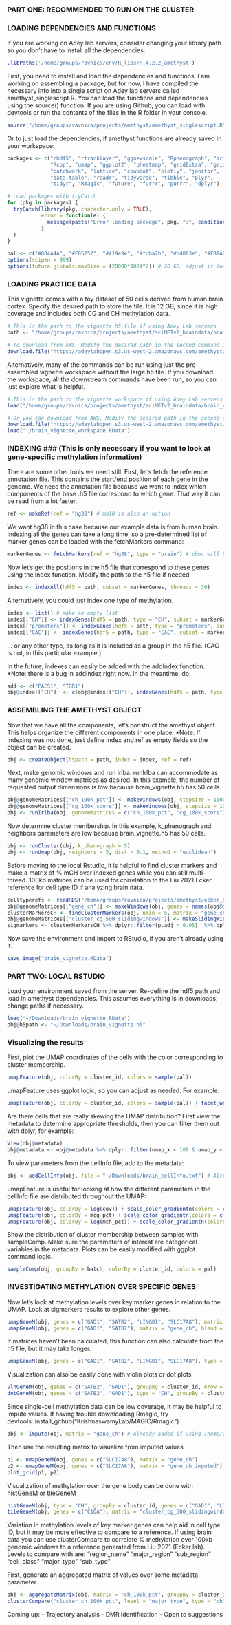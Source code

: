 ### PART ONE: RECOMMENDED TO RUN ON THE CLUSTER ###
########################################################################################################
### LOADING DEPENDENCIES AND FUNCTIONS ###
If you are working on Adey lab servers, consider changing your library path so you don't have to install all the dependencies:

```r
.libPaths('/home/groups/ravnica/env/R_libs/R-4.2.2_amethyst')
```

First, you need to install and load the dependencies and functions. I am working on assembling a package, but for now, I have compiled the necessary info into a single script on Adey lab servers called amethyst_singlescript.R. You can load the functions and dependencies using the source() function. If you are using Github, you can load with devtools or run the contents of the files in the R folder in your console.

```r
source("/home/groups/ravnica/projects/amethyst/amethyst_singlescript.R")
```

Or to just load the dependencies, if amethyst functions are already saved in your workspace:

```r
packages <- c("rhdf5", "rtracklayer", "ggnewscale", "Rphenograph", "irlba",
              "Rcpp", "umap", "ggplot2", "pheatmap", "gridExtra", "grid",
              "patchwork", "lattice", "cowplot", "plotly", "janitor",
              "data.table", "readr", "tidyverse", "tibble", "plyr",
              "tidyr", "Rmagic", "future", "furrr", "purrr", "dplyr")

# Load packages with tryCatch
for (pkg in packages) {
  tryCatch(library(pkg, character.only = TRUE),
           error = function(e) {
             message(paste("Error loading package", pkg, ":", conditionMessage(e)))
           }
  )
}

pal <- c("#004A4A", "#F05252", "#419e9e", "#fcba2b", "#bd083e", "#FB9A99", "#75C8D2",  "#FF8B73", "#B2DF8A", "#1F78B4", "#E31A1C",  "#aae3e3",  "#FFA976")
options(scipen = 999)
options(future.globals.maxSize = (20000*1024^2)) # 20 GB; adjust if local
```

########################################################################################################
### LOADING PRACTICE DATA ###

This vignette comes with a toy dataset of 50 cells derived from human brain cortex. Specify the desired path to store the file. It is 12 GB, since it is high coverage and includes both CG and CH methylation data.

```r
# This is the path to the vignette h5 file if using Adey Lab servers
path <- "/home/groups/ravnica/projects/amethyst/sciMETv2_braindata/brain_vignette.h5" 

# To download from AWS. Modify the desired path in the second command if you don't want it in the working directory.
download.file("https://adeylabopen.s3.us-west-2.amazonaws.com/amethyst/brain_vignette.h5", "brain_vignette.h5", method = "curl") 
```

Alternatively, many of the commands can be run using just the pre-assembled vignette workspace without the large h5 file. If you download the workspace, all the downstream commands have been run, so you can just explore what is helpful.

```r
# This is the path to the vignette workspace if using Adey Lab servers
load("/home/groups/ravnica/projects/amethyst/sciMETv2_braindata/brain_vignette_workspace.RData") 

# Or you can download from AWS. Modify the desired path in the second command if you don't want it in the working directory.
download.file("https://adeylabopen.s3.us-west-2.amazonaws.com/amethyst/brain_vignette_workspace.RData", "brain_vignette_workspace.RData", method = "curl") 
load("./brain_vignette_workspace.RData")
```

########################################################################################################
### INDEXING ### (This is only necessary if you want to look at gene-specific methylation information)
There are some other tools we need still. First, let's fetch the reference annotation file. This contains the start/end position of each gene in the genome. We need the annotation file because we want to index which components of the base .h5 file correspond to which gene. That way it can be read from a lot faster.
 
```r
ref <- makeRef(ref = "hg38") # mm10 is also an option
```

We want hg38 in this case because our example data is from human brain. 
Indexing all the genes can take a long time, so a pre-determined list of marker genes can be loaded with the fetchMarkers command:

```r
markerGenes <- fetchMarkers(ref = "hg38", type = "brain") # pbmc will be added eventually
```

Now let's get the positions in the h5 file that correspond to these genes using the index function.
Modify the path to the h5 file if needed.
```r
index <- indexAll(hdf5 = path, subset = markerGenes, threads = 30) 
```

Alternatively, you could just index one type of methylation.

```r
index <- list() # make an empty list
index[["CH"]] <- indexGenes(hdf5 = path, type = "CH", subset = markerGenes, threads = 30)
index[["promoters"]] <- indexGenes(hdf5 = path, type = "promoters", subset = markerGenes, threads = 30) #CG
index[["CAC"]] <- indexGenes(hdf5 = path, type = "CAC", subset = markerGenes, threads = 30)
```
... or any other type, as long as it is included as a group in the h5 file. (CAC is not, in this particular example.)

In the future, indexes can easily be added with the addIndex function. 
*Note: there is a bug in addIndex right now. In the meantime, do:

```r
add <- c("PACS1", "TBR1")
obj@index[["CH"]] <- c(obj@index[["CH"]], indexGenes(hdf5 = path, type = "CH", subset = add, threads = 1))
```

########################################################################################################
### ASSEMBLING THE AMETHYST OBJECT ###
Now that we have all the components, let's construct the amethyst object. This helps organize the different components in one place.
*Note: If indexing was not done, just define index and ref as empty fields so the object can be created.

```r
obj <- createObject(h5path = path, index = index, ref = ref)
```

Next, make genomic windows and run irlba. runIrlba can accommodate as many genomic window matrices as desired. In this example, the number of
requested output dimensions is low because brain_vignette.h5 has 50 cells. 

```r
obj@genomeMatrices[["ch_100k_pct"]] <- makeWindows(obj, stepsize = 100000, type = "CH", metric = "percent", threads = 20)
obj@genomeMatrices[["cg_100k_score"]] <- makeWindows(obj, stepsize = 100000, type = "CG", metric = "score", threads = 20)
obj <- runIrlba(obj, genomeMatrices = c("ch_100k_pct", "cg_100k_score"), dims = c(5, 5))
```

Now determine cluster membership. In this example, k_phenograph and neighbors parameters are low because brain_vignette.h5 has 50 cells.

```r
obj <- runCluster(obj, k_phenograph = 5)
obj <- runUmap(obj, neighbors = 5, dist = 0.1, method = "euclidean") 
```

Before moving to the local Rstudio, it is helpful to find cluster markers and make a matrix of % mCH over indexed genes while you can still multi-thread. 100kb matrices can be used for correlation to the Liu 2021 Ecker reference for cell type ID if analyzing brain data.

```r
celltyperefs <- readRDS("/home/groups/ravnica/projects/amethyst/ecker_PMC8494641/GEO_mcds/liu2021_chrom100k_aggregated_refs.RData") #Here I am just loading the pre-made reference into the workspace before moving locally
obj@genomeMatrices[["gene_ch"]] <- makeWindows(obj, genes = names(obj@index[["CH"]]), threads = 30, type = "CH")
clusterMarkersCH <- findClusterMarkers(obj, nmin = 5, matrix = "gene_ch") # Matrix does not have to be pre-computed, but it speeds things up downstream 
obj@genomeMatrices[["cluster_cg_500_slidingwindows"]] <- makeSlidingWindows(obj, type = "CG", threads = 10) # Same here; this is for gene visualization with tileGeneM
sigmarkers <- clusterMarkersCH %>% dplyr::filter(p.adj < 0.05)  %>% dplyr::group_by(id, direction) %>% top_n(3, wt = p.adj)
```

Now save the environment and import to RStudio, if you aren't already using it.

```r
save.image("brain_vignette.RData")
```

########################################################################################################
### PART TWO: LOCAL RSTUDIO ####
Load your environment saved from the server. Re-define the hdf5 path and load in amethyst dependencies. This assumes everything is in downloads; change paths if necessary.
```r
load("~/Downloads/brain_vignette.RData")
obj@h5path <- "~/Downloads/brain_vignette.h5"
```

### Visualizing the results ###
First, plot the UMAP coordinates of the cells with the color corresponding to cluster membership.

```r
umapFeature(obj, colorBy = cluster_id, colors = sample(pal))
```

umapFeature uses ggplot logic, so you can adjust as needed. For example:

```r
umapFeature(obj, colorBy = cluster_id, colors = sample(pal)) + facet_wrap(vars(batch)) # Batch is made up to illustrate function utility
```

Are there cells that are really skewing the UMAP distribution? First view the metadata to determine appropriate thresholds, then you can filter them out with dplyr, for example:
```r
View(obj@metadata)
obj@metadata <- obj@metadata %>% dplyr::filter(umap_x < 100 & umap_y < 100) # only do if necessary
```

To view parameters from the cellInfo file, add to the metadata:
```r
obj <- addCellInfo(obj, file = "~/Downloads/brain_cellInfo.txt") # Already added if using /home/groups/ravnica/projects/amethyst/sciMETv2_braindata/brain_vignette_workspace.RData
```

umapFeature is useful for looking at how the different parameters in the cellInfo file are distributed throughout the UMAP:

```r
umapFeature(obj, colorBy = log(cov)) + scale_color_gradientn(colors = c("black", "turquoise", "gold", "red")) # no coverage bias!
umapFeature(obj, colorBy = mcg_pct) + scale_color_gradientn(colors = c("black", "turquoise", "gold", "red")) 
umapFeature(obj, colorBy = log(mch_pct)) + scale_color_gradientn(colors = c("black", "turquoise", "gold", "red")) # helps distinguish neuron vs glia populations
```

Show the distribution of cluster membership between samples with sampleComp. Make sure the parameters of interest are categorical variables in the metadata. Plots can be easily modified with ggplot command logic.

```r
sampleComp(obj, groupBy = batch, colorBy = cluster_id, colors = pal) 
```

########################################################################################################
### INVESTIGATING METHYLATION OVER SPECIFIC GENES ### 

Now let's look at methylation levels over key marker genes in relation to the UMAP.
Look at sigmarkers results to explore other genes.

```r
umapGeneM(obj, genes = c("GAD1", "SATB2", "LINGO1", "SLC17A8"), matrix = "gene_ch") 
umapGeneM(obj, genes = c("GAD1", "SATB2"), matrix = "gene_ch", blend = T) # these two are pretty mutually exclusive

```

If matrices haven't been calculated, this function can also calculate from the h5 file, but it may take longer.

```r
umapGeneM(obj, genes = c("GAD1", "SATB2", "LINGO1", "SLC17A8"), type = "CH") # You need "~/Downloads/brain_vignette.h5" to exist for this, or modify obj@h5path 
```

Visualization can also be easily done with violin plots or dot plots

```r
vlnGeneM(obj, genes = c("SATB2", "GAD1"), groupBy = cluster_id, nrow = 2, matrix = "gene_ch")
dotGeneM(obj, genes = c("SATB2", "GAD1"), type = "CH", groupBy = cluster_id) # You need "~/Downloads/brain_vignette.h5" to exist for this, or modify obj@h5path 
```

Since single-cell methylation data can be low coverage, it may be helpful to impute values.
If having trouble downloading Rmagic, try devtools::install_github("KrishnaswamyLab/MAGIC/Rmagic")

```r
obj <- impute(obj, matrix = "gene_ch") # Already added if using /home/groups/ravnica/projects/amethyst/sciMETv2_braindata/brain_vignette_workspace.RData
```

Then use the resulting matrix to visualize from imputed values

```r
p1 <- umapGeneM(obj, genes = c("SLC17A8"), matrix = "gene_ch")
p2 <- umapGeneM(obj, genes = c("SLC17A8"), matrix = "gene_ch_imputed") 
plot_grid(p1, p2)
```

Visualization of methylation over the gene body can be done with histGeneM or tileGeneM

```r
histGeneM(obj, type = "CH", groupBy = cluster_id, genes = c("GAD1", "LINGO1"), bins = 40) # You need "~/Downloads/brain_vignette.h5" to exist for this, or modify obj@h5path 
tileGeneM(obj, genes = c("C1QA"), matrix = "cluster_cg_500_slidingwindows") 
```

Variation in methylation levels of key marker genes can help aid in cell type ID, but it may be more effective to compare to a reference. If using brain data you can use clusterCompare to correlate % methylation over 100kb genomic windows to a reference generated from Liu 2021 (Ecker lab). Levels to compare with are:
"region_name"  "major_region" "sub_region"   "cell_class"   "major_type"   "sub_type" 

First, generate an aggregated matrix of values over some metadata parameter.

```r
obj <- aggregateMatrix(obj, matrix = "ch_100k_pct", groupBy = cluster_id, name = "cluster_ch_100k_pct") # Already added if using /home/groups/ravnica/projects/amethyst/sciMETv2_braindata/brain_vignette_workspace.RData
clusterCompare("cluster_ch_100k_pct", level = "major_type", type = "ch", n = 5) # Correlation very low because it is human vs. mouse. Still working on this
```

Coming up:
- Trajectory analysis
- DMR identification
- Open to suggestions







